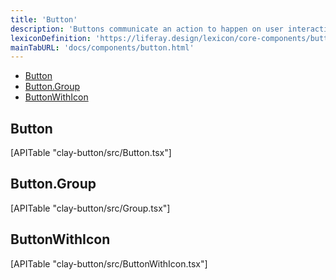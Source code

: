 ```yaml
---
title: 'Button'
description: 'Buttons communicate an action to happen on user interaction.'
lexiconDefinition: 'https://liferay.design/lexicon/core-components/buttons/'
mainTabURL: 'docs/components/button.html'
---
```


<div class="nav-toc-absolute">
<div class="nav-toc">

-   [Button](#button)
-   [Button.Group](#button.group)
-   [ButtonWithIcon](#buttonwithicon)

</div>
</div>

## Button

<div>[APITable "clay-button/src/Button.tsx"]</div>

## Button.Group

<div>[APITable "clay-button/src/Group.tsx"]</div>

## ButtonWithIcon

<div>[APITable "clay-button/src/ButtonWithIcon.tsx"]</div>
